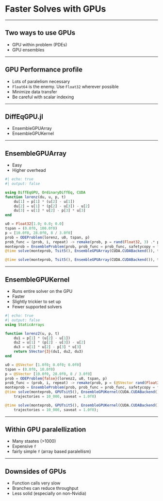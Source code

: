 # Faster Solves with GPUs

---

## Two ways to use GPUs

* GPU within problem (PDEs)
* GPU ensembles

---

## GPU Performance profile

* Lots of paralelism necessary
* `Float64` is the enemy. Use `Float32` wherever possible
* Minimize data transfer
* Be careful with scalar indexing

---

## DiffEqGPU.jl

* EnsembleGPUArray
* EnsembleGPUKernel

---

## EnsembleGPUArray

* Easy
* Higher overhead

```julia
#| echo: true
#| output: false

using DiffEqGPU, OrdinaryDiffEq, CUDA
function lorenz(du, u, p, t)
    du[1] = p[1] * (u[2] - u[1])
    du[2] = u[1] * (p[2] - u[3]) - u[2]
    du[3] = u[1] * u[2] - p[3] * u[3]
end

u0 = Float32[1.0; 0.0; 0.0]
tspan = (0.0f0, 100.0f0)
p = [10.0f0, 28.0f0, 8 / 3.0f0]
prob = ODEProblem(lorenz, u0, tspan, p)
prob_func = (prob, i, repeat) -> remake(prob, p = rand(Float32, 3) .* p)
monteprob = EnsembleProblem(prob, prob_func = prob_func, safetycopy = false)
@time solve(monteprob, Tsit5(), EnsembleGPUArray(CUDA.CUDABackend()), trajectories = 10_000, saveat = 1.0f0);
```

```julia
@time solve(monteprob, Tsit5(), EnsembleGPUArray(CUDA.CUDABackend()), trajectories = 10_000, saveat = 1.0f0);
```

---

## EnsembleGPUKernel

* Runs entire solver on the GPU
* Faster
* Slightly trickier to set up
* Fewer supported solvers

```julia
#| echo: true
#| output: false
using StaticArrays

function lorenz2(u, p, t)
    du1 = p[1] * (u[2] - u[1])
    du2 = u[1] * (p[2] - u[3]) - u[2]
    du3 = u[1] * u[2] - p[3] * u[3]
    return SVector{3}(du1, du2, du3)
end

u0 = @SVector [1.0f0; 0.0f0; 0.0f0]
tspan = (0.0f0, 10.0f0)
p = @SVector [10.0f0, 28.0f0, 8 / 3.0f0]
prob = ODEProblem{false}(lorenz2, u0, tspan, p)
prob_func = (prob, i, repeat) -> remake(prob, p = (@SVector rand(Float32, 3)) .* p)
monteprob = EnsembleProblem(prob, prob_func = prob_func, safetycopy = false)
@time solve(monteprob, GPUTsit5(), EnsembleGPUKernel(CUDA.CUDABackend()),
    trajectories = 10_000, saveat = 1.0f0)
```
```julia
@time solve(monteprob, GPUTsit5(), EnsembleGPUKernel(CUDA.CUDABackend()),
    trajectories = 10_000, saveat = 1.0f0);
```
---

## Within GPU paralellization

* Many staates (>1000)
* Expensive `f`
* fairly simple `f` (array based paralellism)

---

## Downsides of GPUs

* Function calls very slow
* Branches can reduce throughput
* Less solid (especially on non-Nvidia)



<!-- Local Variables: -->
<!-- mode: markdown -->
<!-- End: -->
